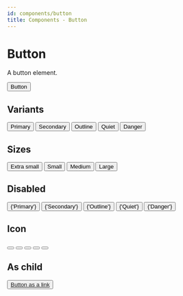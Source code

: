 ```yaml
---
id: components/button
title: Components - Button
---
```


# Button

A button element.

<Example>
  <Button variant="primary">Button</Button>
</Example>

## Variants

<Example direction="row">
  <Button variant="primary">Primary</Button>
  <Button variant="secondary">Secondary</Button>
  <Button variant="outline">Outline</Button>
  <Button variant="quiet">Quiet</Button>
  <Button variant="danger">Danger</Button>
</Example>

## Sizes

<Example direction="row">
  <Button size="xs">Extra small</Button>
  <Button size="sm">Small</Button>
  <Button size="md">Medium</Button>
  <Button size="lg">Large</Button>
</Example>

## Disabled

<Example direction="row">
  <Button isDisabled variant="primary">
    {'Primary'}
  </Button>
  <Button isDisabled variant="secondary">
    {'Secondary'}
  </Button>
  <Button isDisabled variant="outline">
    {'Outline'}
  </Button>
  <Button isDisabled variant="quiet">
    {'Quiet'}
  </Button>
  <Button isDisabled variant="danger">
    {'Danger'}
  </Button>
</Example>

## Icon

<Example direction="row">
  <Button variant="primary">
    <ExampleIcon />
  </Button>
  <Button variant="secondary">
    <ExampleIcon />
  </Button>
  <Button variant="outline">
    <ExampleIcon />
  </Button>
  <Button variant="quiet">
    <ExampleIcon />
  </Button>
  <Button variant="danger">
    <ExampleIcon />
  </Button>
</Example>

## As child

<Example>
  <Button variant="primary" asChild>
    <a href="#">Button as a link</a>
  </Button>
</Example>

